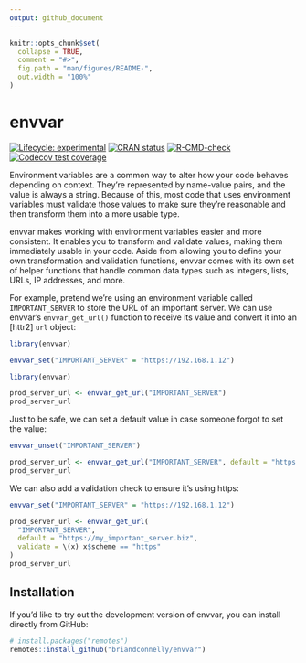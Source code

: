 ```yaml
---
output: github_document
---
```


<!-- README.md is generated from README.Rmd. Please edit that file -->

```r
knitr::opts_chunk$set(
  collapse = TRUE,
  comment = "#>",
  fig.path = "man/figures/README-",
  out.width = "100%"
)
```

# envvar

<!-- badges: start -->
[![Lifecycle: experimental](https://img.shields.io/badge/lifecycle-experimental-orange.svg)](https://lifecycle.r-lib.org/articles/stages.html#experimental)
[![CRAN status](https://www.r-pkg.org/badges/version/envvar)](https://CRAN.R-project.org/package=envvar)
[![R-CMD-check](https://github.com/briandconnelly/envvar/actions/workflows/R-CMD-check.yaml/badge.svg)](https://github.com/briandconnelly/envvar/actions/workflows/R-CMD-check.yaml)
[![Codecov test coverage](https://codecov.io/gh/briandconnelly/envvar/branch/main/graph/badge.svg)](https://app.codecov.io/gh/briandconnelly/envvar?branch=main)
<!-- badges: end -->

Environment variables are a common way to alter how your code behaves depending on context.
They're represented by name-value pairs, and the value is always a string.
Because of this, most code that uses environment variables must validate those values to make sure they're reasonable and then transform them into a more usable type.

envvar makes working with environment variables easier and more consistent.
It enables you to transform and validate values, making them immediately usable in your code.
Aside from allowing you to define your own transformation and validation functions, envvar comes with its own set of helper functions that handle common data types such as integers, lists, URLs, IP addresses, and more.

For example, pretend we're using an environment variable called `IMPORTANT_SERVER` to store the URL of an important server.
We can use envvar's `envvar_get_url()` function to receive its value and convert it into an [httr2] `url` object:

```r
library(envvar)

envvar_set("IMPORTANT_SERVER" = "https://192.168.1.12")
```

```r
library(envvar)

prod_server_url <- envvar_get_url("IMPORTANT_SERVER")
prod_server_url
```

Just to be safe, we can set a default value in case someone forgot to set the value:

```r
envvar_unset("IMPORTANT_SERVER")

prod_server_url <- envvar_get_url("IMPORTANT_SERVER", default = "https://my_important_server.biz")
prod_server_url
```

We can also add a validation check to ensure it's using https:

```r
envvar_set("IMPORTANT_SERVER" = "https://192.168.1.12")

prod_server_url <- envvar_get_url(
  "IMPORTANT_SERVER",
  default = "https://my_important_server.biz",
  validate = \(x) x$scheme == "https"
)
prod_server_url
```



## Installation

If you’d like to try out the development version of envvar, you can install directly from GitHub:

``` r
# install.packages("remotes")
remotes::install_github("briandconnelly/envvar")
```

